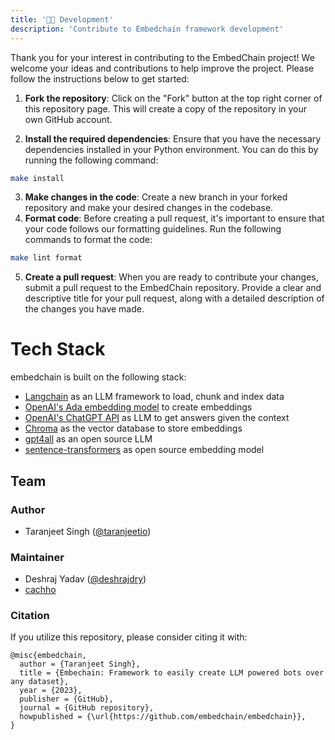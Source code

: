 ```yaml
---
title: '👨‍💻 Development'
description: 'Contribute to Embedchain framework development'
---
```


Thank you for your interest in contributing to the EmbedChain project! We welcome your ideas and contributions to help improve the project. Please follow the instructions below to get started:

1. **Fork the repository**: Click on the "Fork" button at the top right corner of this repository page. This will create a copy of the repository in your own GitHub account.

2. **Install the required dependencies**: Ensure that you have the necessary dependencies installed in your Python environment. You can do this by running the following command:

```bash
make install
```

3. **Make changes in the code**: Create a new branch in your forked repository and make your desired changes in the codebase.
4. **Format code**: Before creating a pull request, it's important to ensure that your code follows our formatting guidelines. Run the following commands to format the code:

```bash
make lint format
```

5. **Create a pull request**: When you are ready to contribute your changes, submit a pull request to the EmbedChain repository. Provide a clear and descriptive title for your pull request, along with a detailed description of the changes you have made.

# Tech Stack

embedchain is built on the following stack:

- [Langchain](https://github.com/hwchase17/langchain) as an LLM framework to load, chunk and index data
- [OpenAI's Ada embedding model](https://platform.openai.com/docs/guides/embeddings) to create embeddings
- [OpenAI's ChatGPT API](https://platform.openai.com/docs/guides/gpt/chat-completions-api) as LLM to get answers given the context
- [Chroma](https://github.com/chroma-core/chroma) as the vector database to store embeddings
- [gpt4all](https://github.com/nomic-ai/gpt4all) as an open source LLM
- [sentence-transformers](https://huggingface.co/sentence-transformers) as open source embedding model

## Team

### Author

- Taranjeet Singh ([@taranjeetio](https://twitter.com/taranjeetio))

### Maintainer

- Deshraj Yadav ([@deshrajdry](https://twitter.com/taranjeetio))
- [cachho](https://github.com/cachho)

### Citation

If you utilize this repository, please consider citing it with:

```
@misc{embedchain,
  author = {Taranjeet Singh},
  title = {Embechain: Framework to easily create LLM powered bots over any dataset},
  year = {2023},
  publisher = {GitHub},
  journal = {GitHub repository},
  howpublished = {\url{https://github.com/embedchain/embedchain}},
}
```
